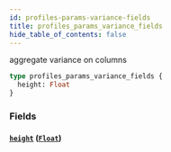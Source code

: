 ```yaml
---
id: profiles-params-variance-fields
title: profiles_params_variance_fields
hide_table_of_contents: false
---
```


aggregate variance on columns

```graphql
type profiles_params_variance_fields {
  height: Float
}
```

### Fields

#### [`height`](#) ([`Float`](../scalars/float))
